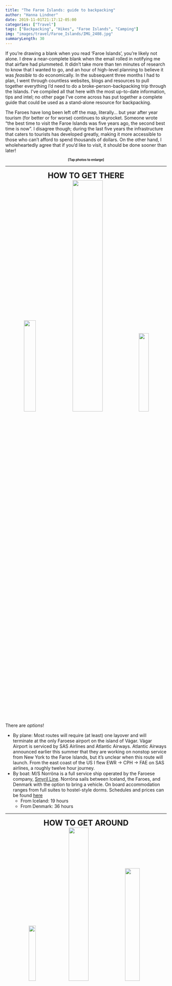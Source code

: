 ```yaml
---
title: "The Faroe Islands: guide to backpacking"
author: "Hanna Lindner"
date: 2019-11-01T21:17:12-05:00 
categories: ["Travel"]
tags: ["Backpacking", "Hikes", "Faroe Islands", "Camping"]
img: "images/travel/Faroe_Islands/IMG_2408.jpg"
summaryLength: 30
---
```


If you're drawing a blank when you read 'Faroe Islands', you're likely not alone. I drew a near-complete blank when the email rolled in notifying me that airfare had plummeted. It didn't take more than ten minutes of research to know that I wanted to go, and an hour of high-level planning to believe it was *feasible* to do economically. In the subsequent three months I had to plan, I went through countless websites, blogs and resources to pull together everything I'd need to do a broke-person-backpacking trip through the Islands. I've compiled all that here with the most up-to-date information, tips and intel; no other page I've come across has put together a complete guide that could be used as a stand-alone resource for backpacking.  

The Faroes have long been left off the map, literally... but year after year tourism (for better or for worse) continues to skyrocket. Someone wrote "the best time to visit the Faroe Islands was five years ago, the second best time is now". I disagree though; during the last five years the infrastructure that caters to tourists has developed greatly, making it more accessible to those who can't afford to spend thousands of dollars. On the other hand, I wholeheartedly agree that if you'd like to visit, it should be done sooner than later!

<center>
<font size="1">
**[Tap photos to enlarge]**
</font>
</center>
--- 

<center>
<font size="5">
**HOW TO GET THERE**
</font>
</center>
<center>
[![](/images/travel/Faroe_Islands/IMG_2198.JPG){ width=27% }](https://www.hannalindner.com/travel/Faroe_Islands/IMG_2198.jpg)
[![](/images/travel/Faroe_Islands/IMG_0134.JPG){ width=43% }](https://www.hannalindner.com/travel/Faroe_Islands/IMG_0134.jpg)
[![](/images/travel/Faroe_Islands/IMG_5270.JPG){ width=25% }](https://www.hannalindner.com/travel/Faroe_Islands/IMG_5270.jpg)  
</center>

There are *options*!  

- By plane: Most routes will require (at least) one layover and will terminate at the only Faroese airport on the island of Vágar. Vágar Airport is serviced by SAS Airlines and Atlantic Airways. Atlantic Airways announced earlier this summer that they are working on nonstop service from New York to the Faroe Islands, but it's unclear when this route will launch. From the east coast of the US I flew EWR -> CPH -> FAE on SAS airlines, a roughly twelve hour journey.  
- By boat: M/S Norröna is a full service ship operated by the Faroese company, [Smyril Line](https://www.symrilline.com). Norröna sails between Iceland, the Faroes, and Denmark with the option to bring a vehicle. On board accommodation ranges from full suites to hostel-style dorms. Schedules and prices can be found [here](https://www.symrilline.com/prices)  
    - From Iceland: 19 hours  
    - From Denmark: 36 hours  

---

<center>
<font size="5">
**HOW TO GET AROUND**
</font>
</center>
<center>
[![](/images/travel/Faroe_Islands/IMG_3010 2.JPG){ width=21% }](https://www.hannalindner.com/travel/Faroe_Islands/IMG_3010 2.jpg)
[![](/images/travel/Faroe_Islands/IMG_3845 2.JPG){ width=35% }](https://www.hannalindner.com/travel/Faroe_Islands/IMG_3845 2.jpg)
[![](/images/travel/Faroe_Islands/IMG_5755a.jpg){ width=30% }](https://www.hannalindner.com/travel/Faroe_Islands/IMG_5755a.jpg)
</center>

  &emsp; By and large, the most convenient way to get around is to rent a vehicle. Nearly all the rental companies are located either at the Airport or in the capital of Tórshavn, 45 minutes from the airport. A list of rental agencies can be found [here](https://www.visitfaroeislands.com/plan-your-stay/transport/car-rental/). Prices vary greatly based on location, high vs. low season, manual vs. automatic transmission, and car type but one should budget _at least_ $50 USD per day, less fees.  
  &emsp; Driving in the Faroes has its quirks. There are two sub-sea toll tunnels connecting the more populated islands (toll 100 DKK, ~\$15 USD). These tolls are only collected in one direction of travel and can be paid at the end of the tunnel at the Effo gas station within three days. In addition, there are numerous mountain tunnels throughout the country. The older ones require some caution as they are only wide enough for traffic to flow in one direction, so use the shoulder if available, otherwise pull into turnouts if you don't have the right of way. Most importantly, watch out for sheep!! You are required to call the police if sheep meets car. Check out the full [driving guide](https://www.visitfaroeislands.com/plan-your-stay/transport/getting-around/). As much as it is convenient, it is also expensive (AF)... 
  <center>
    [![](/images/travel/Faroe_Islands/IMG_3486.JPG){ width=26% }](https://www.hannalindner.com/travel/Faroe_Islands/IMG_3486.jpg)
    [![](/images/travel/Faroe_Islands/IMG_8397.JPG){ width=42% }](https://www.hannalindner.com/travel/Faroe_Islands/IMG_8397.jpg)
  </center>
  &emsp; Alternatively, one can make use of the available public transit: bus, ferry and helicopter. This was my tactic, and I read a lot of criticisms beforehand regarding going this route; the argument being that it leaves you limited. I couldn't disagree more! There wasn't a single destination I wanted to visit that I couldn't reach using the transit system. (There were minimal times where I had to use bus + hitchhike). It does however, require a degree of planning and flexibility.  
  &emsp; [Strandfaraskip Landsins](https://www.ssl.fo/en/) operates the bus and ferry system. First, consider how much you plan to use the bus and ferry systems because there are fare options: individual fare, 4-day unlimited, and 7-day unlimited. The unlimited options run 500 DKK (~\$74 USD) and 700 DKK (~\$103 USD) respectively. This may seem expensive but remember this includes passenger-only ferry fare  (except to Mykines). Travel cards can be purchased at the airport information booth or on any of the buses that stop at the Tórshavn bus terminal. Individual fares are route/distance based, and theoretically can be [calculated online](https://www.ssl.fo/en/tickets-and-prices/prices/) except the app seems broken...  
  &emsp; A transit map can be found [here](https://www.ssl.fo/en/customer-service/travel-map/), and the timetables [here](https://www.ssl.fo/en/timetable/ferry/7-tvoroyri-torshavn/). Regarding bus stops, they are easily located as most have a small bus shelter, or a yellow bus sign at the very least. It can be a little confusing in Tórshavn because the bus stops are numerous thanks to the (free) Tórshavn bus service. For an SSL bus, you can always get on and off at the [Tórshavn bus termial](https://www.google.com/maps/place/Bus+terminal/@62.0080025,-6.7672003,17z/data=!3m1!4b1!4m5!3m4!1s0x48bc2e0195976161:0x9a06ce04c59992ef!8m2!3d62.008!4d-6.7650116), though you can also request to get off elsewhere in Tórshavn. If you're planning with the time tables and notice that a ferry arrives in a village the same time a bus leaves that village, know they do this *on purpose* and they will wait for folks coming off the ferry. Info on the Tórshavn city bus [here](https://drive.google.com/file/d/1pumIUyjY0GOrQLUOOeEwSChLWdqgL-6C/view). Additionally there is a free [city bus](https://www.klaksvik.fo/download/file/c6bcfac26519b9335648332378f48a8302fc9f41.pdf) in the next largest city, Klaksvik.  
  &emsp; Using the ferry system is relatively straightforward: locate the ferry terminal, walk on, pay (on the outbound journey only) and make yourself comfortable. If you are bringing your vehicle, the only difference is you will want to show up a bit earlier to join the car queue to drive your vehicle on board. Depending on the route, the size of the ferries and their vehicle capacity differ greatly. The longest ferry ride is a two hour journey from Tórshavn to the southern most island of Suðuroy. This ferry has 7 decks and a full cafeteria. On the other end of the spectrum is the ferry to Mykines, which necessitates comment.  
  <center>
    [![](/images/travel/Faroe_Islands/IMG_1074.JPG){ width=47% }](https://www.hannalindner.com/travel/Faroe_Islands/IMG_1074.jpg)
  </center>
  &emsp; Mykines is one of the most popular stops in the Faroes thanks to its spectacular colonies of seabirds and puffins. It is also one of the hardest locations to access, as it's only reached by ferry or helicopter. Couple that with the fact that weather conditions often do not favor the ferry, and it can turn into a sore spot for those not willing/able to be flexible. Most important is to book **early**, and plan to try to go early in your trip case of a cancellation. The ferry Jósup holds 70 passengers only; occasionally they will offer additional trips during high season if enough people sign up. Tickets are separate from SSL travel cards and can be booked from the [Mykines website](http://www.mykines.fo/#/home). Note that if a trip is canceled due to weather you will be notified in advance and refunded. When I visited Mykines, I booked the helicopter outbound, and a return ferry all in the same day. However I was fully aware (and prepared) for the fact that if the evening ferry was canceled, I would then need to camp overnight in a village with a population of 17... i.e. there are few options there for supplies and accommodation.  
  <center>
  [![](/images/travel/Faroe_Islands/IMG_5400 2.JPG){ width=36% }](https://www.hannalindner.com/travel/Faroe_Islands/IMG_5400 2.jpg)
  [![](/images/travel/Faroe_Islands/IMG_0046 4.JPG){ width=28% }](https://www.hannalindner.com/travel/Faroe_Islands/IMG_0046 4.JPG)
  [![](/images/travel/Faroe_Islands/IMG_0050 3.JPG){ width=32% }](https://www.hannalindner.com/travel/Faroe_Islands/IMG_0050 3.JPG)
  </center>
  &emsp; Thanks to heavy government subsidies, it's possible to travel by helicopter while in the Faroes without needing to take out a small loan. Atlantic Airways runs the service, and depending on the route, you can [book](https://tyrla.atlantic.fo/) up to 7 or 2 days in advance. The helicopter runs on Mondays, Wednesdays and Fridays (sometimes Saturdays too) on a set timetable. You can only book trips in one direction, as it is really meant for the locals to be able to get around efficiently. You should arrive half an hour prior to departure to get checked in. I flew two trips: from [Tórshavn](https://www.google.com/maps/place/Heliport+Bodanes/@62.0190489,-6.7636944,1095m/data=!3m1!1e3!4m5!3m4!1s0x0:0x6171c4fb9132c869!8m2!3d62.0215483!4d-6.7574662) to [Mykines](https://www.google.com/maps/place/EKMS-+Mykines+Heliport/@62.1021344,-7.6472649,173m/data=!3m2!1e3!4b1!4m5!3m4!1s0x48be9300854447bb:0x42f590d91980803c!8m2!3d62.1021328!4d-7.6458798), and Tórshavn to Vágar (departs from the airport). The booking confirmation doesn't give detailed location information for departure, other than the city/village so if booking from somewhere other than those mentioned, I suggest checking a day or two prior with one of the many visitor centers. Both of my heli trips ran a cool ~$30 USD.  
  <center>
  [![](/images/travel/Faroe_Islands/thumbnail_IMG_2546.jpg){ width=40% }](https://www.hannalindner.com/travel/Faroe_Islands/thumbnail_IMG_2546.jpg)
  </center>
  &emsp; The last option for getting around is to hitchhike. There aren't a ton of places around the world where I'd rely on hitchhiking as a sole means of transit but the Faroes are special! This is  easiest in the smaller villages versus in Tórshavn and Klaksvik. There were a small handful of times when the bus didn't go quite where I needed to start a hike, or I didn't want to wait around for the bus so I'd opt for hitchhiking. The longest I waited was maybe ten minutes, and it was a great way to authentically see the Faroes; with the knowledge of a local! Some villages are *so* small that traffic is really limited - keep this is mind if you're on a schedule.
  
---

<center>
<font size="5">
**HOW + WHERE TO CAMP**
</font>
</center>
<center>
  [![](/images/travel/Faroe_Islands/IMG_3346.JPG){ width=70% }](https://www.hannalindner.com/travel/Faroe_Islands/IMG_3346.jpg)
</center>

  &emsp; Before getting into the specifics of the campsites, it is worth touching on gear. It is inevitable that at least one night will have absolutely wretched weather, so you really should prepare for the worst. That means making sure your (very waterproof) tent is sturdy enough to not buckle under the wind, perhaps replacing tent stakes with something built for poor conditions, and making sure guylines are up each night. Information on where to buy camping fuel can be found [here](https://www.visitfaroeislands.com/plan-your-stay/accommodation/camping/). (There seems to be two brands of fuel sold; UGAS [pictured here](https://www.hannalindner.com/travel/Faroe_Islands/IMG_3089.jpg), is what fits an MSR Pocket Rocket, and probably most standard camp stoves).  
  &emsp; Because much of the land in the Faroes is privately owned, there is no option to wild camp and you must make do with the 22 designated locations scattered throughout the islands. Most of the info can be found through the [camping website](https://camping.fo/locations), but this isn't always up to date and certain sites lack details especially when it comes to booking and payments. The camps located in small villages typically work in conjunction with a hostel, guest house, or visitor center to deal with payment. Price varies based on facilities offered at the site but range from 90 DKK to 200 DKK (~\$14 - ~\$30 USD). The following are sites I stayed at along with my experience and tips.  
  <center>
  [![](/images/travel/Faroe_Islands/IMG_2341.JPG){ width=40% }](https://www.hannalindner.com/travel/Faroe_Islands/IMG_2341.jpg)
  [![](/images/travel/Faroe_Islands/IMG_2354.JPG){ width=23% }](https://www.hannalindner.com/travel/Faroe_Islands/IMG_2354.jpg)
  [![](/images/travel/Faroe_Islands/IMG_2356.JPG){ width=30% }](https://www.hannalindner.com/travel/Faroe_Islands/IMG_2356.jpg)  
  </center>
  - [**Streymoy - Tórshavn:**](https://camping.fo/locations/location/80/torshavn) Definitely the least scenic/relaxing but the most convenient, as Tórshavn serves as a central location for supplies and transit. One should absolutely [book in advance](https://www.booking.com/hotel/fo/torshavn-camping.html?aid=304142&label=gen173nr-1DCAEoggI46AdIM1gEaEyIAQGYAQa4ARfIAQzYAQPoAQGIAgGoAgO4AovTp-YFwAIB&sid=55cc51fd71f1e9a766879e5fbcffb409&all_sr_blocks=471982403_147384822_2_0_0&checkin=2019-08-21&checkout=2019-08-22&dest_id=-2752670&dest_type=city&group_adults=1&group_children=0&hapos=1&highlighted_blocks=471982403_147384822_2_0_0&hpos=1&lang=en-us&no_rooms=1&req_adults=1&req_children=0&room1=A&sb_price_type=total&soz=1&sr_order=popularity&srepoch=1556736558&srpvid=4c4f8457a9210044&type=total&ucfs=1&lang_click=top;cdl=da;lang_changed=1) if possible during high season. By the end of August when I visited, it wasn't necessary to do so. Simply show up and pay inside the hostel (95 DKK, ~$14 USD). Camping here shares facilities with the hostel including kitchen, common space, showers, toilets, laundry, and wifi. The camping space itself is small, and is adjacent to a main road, so bring ear plugs!
    <center>
  [![](/images/travel/Faroe_Islands/IMG_2587.JPG){ width=32% }](https://www.hannalindner.com/travel/Faroe_Islands/IMG_2587.jpg)
  [![](/images/travel/Faroe_Islands/IMG_3437.JPG){ width=40% }](https://www.hannalindner.com/travel/Faroe_Islands/IMG_3437.jpg)
  [![](/images/travel/Faroe_Islands/IMG_2568.JPG){ width=23% }](https://www.hannalindner.com/travel/Faroe_Islands/IMG_2568.jpg)  
  </center>
  - [**Vágar - Giljanes:**](https://camping.fo/locations/location/82/giljanes) Located in between the villages of Miðvágur and Sandavágur, the Giljanes campsite is probably the next most popular after Tórshavn, and also merits [booking in advance](http://www.giljanes.fo/hostel/index.php/booking) if possible during high season. The set up is very similar to that of Tórshavn, except there is no front desk. Rather, there's a woman that hangs around the premise to accept payment. (Try to bring cash here if only staying one night - there is a minimum card payment and it is more than a single night's stay). It is possible to walk to this site from either of the neighboring villages.  
    <center>
  [![](/images/travel/Faroe_Islands/IMG_3081.JPG){ width=43% }](https://www.hannalindner.com/travel/Faroe_Islands/IMG_3081.jpg)
    [![](/images/travel/Faroe_Islands/IMG_0066.JPG){ width=51% }](https://www.hannalindner.com/travel/Faroe_Islands/IMG_0066.JPG)
  </center>
  - [**Kalsoy - Mikladalur:**](https://camping.fo/locations/location/72/mikladalur) This is one of those sites that's hard to get info on ahead of time, so most people tend to just show up. In theory, one pays for their stay at [Visit Norðoy](http://www.visitnordoy.fo) in Klaksvik on the way in. The tent area is large, quiet, and has a great view of the village and fjords. The facilities are basic: toilet and shower unless you rent the camping house which has a kitchen. The Seal Woman Statue is a short walk from the campsite, along with a large bus shelter that has seating, outlets, and a vending machine. This was one of my favorite sites!  
    <center>
  [![](/images/travel/Faroe_Islands/IMG_3222.JPG){ width=27% }](https://www.hannalindner.com/travel/Faroe_Islands/IMG_3222.jpg)
  [![](/images/travel/Faroe_Islands/IMG_3215.JPG){ width=51% }](https://www.hannalindner.com/travel/Faroe_Islands/IMG_3215.jpg)
  </center>
  - [**Eysturoy - Gjógv:**](https://camping.fo/locations/location/77/gjogv) I had a real love-hate relationship with this site. On one hand, I adored the village. On the other hand, the camping space you get for the price is outrageous. Payment is handled through [Gjáargarður Guesthouse](https://www.campingbygjogv.com/#) and while there is space for both caravans and tents (tent space is majorly cramped), everyone is charged the 200 DKK (\$30 USD) for a caravan. If you're trying to be slick and camp without paying, fine - possible, but you'll lack a key to access the toilets, showers, laundry and wifi password. Pro tip: buddy up with someone, split the cost and share the key for the facilities.
    <center>
  [![](/images/travel/Faroe_Islands/IMG_0691.JPG){ width=31% }](https://www.hannalindner.com/travel/Faroe_Islands/IMG_0691.jpg)
  [![](/images/travel/Faroe_Islands/IMG_4062.JPG){ width=27% }](https://www.hannalindner.com/travel/Faroe_Islands/IMG_3336.MOV)
  [![](/images/travel/Faroe_Islands/IMG_4777.JPG){ width=28% }](https://www.hannalindner.com/travel/Faroe_Islands/IMG_4777.jpg)
  </center>
  - [**Nólsoy - Nólsoy**](https://camping.fo/locations/location/79/nolsoy): Unless you do some digging, tent camping is not advertised for Nólsoy, but rest assured! There is a campsite, it is large (relatively speaking), picturesque, peaceful, and *free*. Definitely another favorite of mine. I had the entire site to myself, probably due in part to the poor advertising. As in any case, there's a trade off: Nólsoy is free because there are no facilities, other than the public toilets a few minutes walk into the village. Otherwise, you are suggested to use the sea if you need a shower (they've got the cutest little beach) and there is a grocery store in the village along with a few cafes and restaurants - just be mindful of the limited hours of operation. Major pro tip: go to the visitor center and ask to use the sauna (45 DKK?)... and don't you dare forget to jump in the sea.  
  
  &emsp; While I didn't get to stay here, I heard the [Æðuvík](https://camping.fo/locations/location/73/aeduvik) campsite is one of the more peaceful and picturesque options. Plus, they've got a hot tub you can rent. Additionally I didn't stay in [Eiði](https://camping.fo/locations/location/74/eidi) but another traveler I met did, and she said it was like something out of a horror movie in terms of facilities. Finally, I ran into so many people who overlooked the details of the [Klaksvik campsite](https://camping.fo/locations/location/139/klaksvik)... IT NO LONGER EXISTS. YOU CANNOT CAMP IN KLAKSVIK (for now)! A listing of all the campsites on Eysturoy with contact info for booking can be found [here](https://www.visiteysturoy.fo/en/accommodation/camping-og-tents/).

---

<center>
<font size="5">
**WHAT TO HIKE**
</font>
</center>

My itinerary packed as many hikes in as possible, anticipating that Mother Nature would have other things in store for me half the time. I think I experienced a great deal of luck, as only one of my attempts was truly thwarted by weather. I generally went for the classics, detailed below. These can all be found in great detail in the [Visit Faroe Islands hiking guide](https://visitfaroeislands.com/content/uploads/2016/07/vfi_hiking_uk_hqcompressed.pdf), except for the Kallur Lighthouse hike and Niðan á Barm.

  <center>
  [![](/images/travel/Faroe_Islands/IMG_2409.jpg){ width=41% }](https://www.hannalindner.com/travel/Faroe_Islands/IMG_2409.jpg)
  [![](/images/travel/Faroe_Islands/IMG_2401.jpg){ width=33% }](https://www.hannalindner.com/travel/Faroe_Islands/IMG_2401.jpg)
  [![](/images/travel/Faroe_Islands/IMG_0057.JPG){ width=18% }](https://www.hannalindner.com/travel/Faroe_Islands/IMG_0057.jpg)
  </center>
- **Vágar - Sørvágsvatn (5km/3mi RT):** I don't know if it was because this was my first hike of the trip, but my brain could not compute the beauty and essence of this place. Easily the most popular hike in the country, it's got the price tag to boot. Reach the [trailhead](https://www.google.com/maps/place/Mi%C3%B0v%C3%A1gurt+to+B%C3%B8sdalafossur+Trail+Head/@62.0449181,-7.206733,15z/data=!4m13!1m7!3m6!1s0x48be84a2a8c3bb37:0xac5a8a304b331a6b!2zU8O4cnbDoWdzdmF0bg!3b1!8m2!3d62.0484905!4d-7.235695!3m4!1s0x48be83d1e240376f:0xba9dcd19b4503184!8m2!3d62.0420245!4d-7.1994594) by traveling to the village of Miðvágur (bus route 300), and paying the 200 DKK (~$30 USD) hiking fee at the kiosk (only manned after 8am). Payment also includes a hot beverage and toilet access. It's certainly a hefty fee, but worth it in my opinion. However it would have been nice to see that money being used by the landowner to make more trail improvements - it was nearly impossible to get through the steep mud at the end.  

  <center>
  [![](/images/travel/Faroe_Islands/IMG_0163.jpg){ width=43% }](https://www.hannalindner.com/travel/Faroe_Islands/IMG_0163.jpg)
  [![](/images/travel/Faroe_Islands/IMG_0165.jpg){ width=43% }](https://www.hannalindner.com/travel/Faroe_Islands/IMG_0165.jpg)
  </center>
- **Vágar - Múlafossur/Gásadalur (7km/4.5mi RT):** After finishing the hike to Sørvágsvatn I caught a hitchhike to Bøur to make the hike to Gásadalur (even though, one can drive there now). The closest one can get by bus is to Sørvágur on the 300. The route consists of crossing over a steep mountain and into the valley, and is rated as difficult. Travel in one direction is about 2.5 hours so it's important to consider the forecast before setting out. The [trailhead](https://www.google.com/maps/place/62%C2%B005'53.8%22N+7%C2%B024'11.1%22W/@62.0913166,-7.4018486,13z/data=!4m6!3m5!1s0x48be9a9ce89b5d65:0xffbdc0713c8491e9!7e2!8m2!3d62.09827!4d-7.4030685) is located just before the tunnel to the left. Exhausted from hiking with my pack all day, I caught a hitchhike out of Gásadalur which only took a few minutes.
  <center>
  [![](/images/travel/Faroe_Islands/IMG_0148.jpg){ width=51% }](https://www.hannalindner.com/travel/Faroe_Islands/IMG_0148.jpg)
  [![](/images/travel/Faroe_Islands/IMG_0012.jpg){ width=43% }](https://www.hannalindner.com/travel/Faroe_Islands/IMG_0012.jpg)
  [![](/images/travel/Faroe_Islands/IMG_0121.jpg){ width=28% }](https://www.hannalindner.com/travel/Faroe_Islands/IMG_0121.jpg)
  [![](/images/travel/Faroe_Islands/IMG_4238.jpg){ width=24% }](https://www.hannalindner.com/travel/Faroe_Islands/IMG_2751.MOV)
  </center>
- **Mykines - Mykineshólmur (7km/4.5mi RT):** If you're lucky enough to get to Mykines, this hike to see the puffins and seabird colonies is surely on your agenda. This is another hike with a fee (100 DKK ~$15 USD) and can be paid [online](http://www.mykines.fo/#/home). Walk towards the west end of the village to locate the trail. The initial ascent is a bit steep but the hike as a whole is moderate. Definitely a great one to take slow and appreciate the raw beauty of Mykines and the swarms of birds. It's imperative to stay on trail here as it's surrounded by nesting puffins - whose population is sadly dwindling.  

  <center>
  [![](/images/travel/Faroe_Islands/IMG_0082 4.jpg){ width=31% }](https://www.hannalindner.com/travel/Faroe_Islands/IMG_0100.MP4)
  [![](/images/travel/Faroe_Islands/IMG_0065.jpg){ width=31% }](https://www.hannalindner.com/travel/Faroe_Islands/IMG_0065.jpg)
  [![](/images/travel/Faroe_Islands/IMG_0146.JPG){ width=31% }](https://www.hannalindner.com/travel/Faroe_Islands/IMG_0146.JPG)
  </center>
- **Suðuroy - Hvannhagi (6km/4mi loop):** This was the one hike I didn't originally plan, but weather pushed me to the much shorter Hvannhagi hike instead of the Suðuroy north to south hike. After disembarking the ferry, jump on the bus to Tvøroyri and walk west down Ovari Vegur (road) until it turns to trail. In not atrocious weather I imagine it's generally a moderate hike, but a shit storm of rain, fog and wind made it rather difficult. I was fortunate enough to run into a guided group that let me walk with them, otherwise I probably wouldn't have made the entire journey. After the steep descent just before Hvannhagi, one can either return the same way or continue the loop which eventually meets up with the inbound trail. Note that continuing the loop requires some scrambling and the trail isn't well marked. 

  <center>
  [![](/images/travel/Faroe_Islands/IMG_0214.jpg){ width=32% }](https://www.hannalindner.com/travel/Faroe_Islands/IMG_0214.jpg)
  [![](/images/travel/Faroe_Islands/IMG_1867.jpg){ width=42% }](https://www.hannalindner.com/travel/Faroe_Islands/IMG_1867.jpg)
  [![](/images/travel/Faroe_Islands/IMG_0101.JPG){ width=47% }](https://www.hannalindner.com/travel/Faroe_Islands/IMG_0101.JPG)
  </center>
- **Kalsoy - Kallur Lighthouse (5km/3mi RT):** It's not the most convenient to get to the tiny northern islands, but the hike to Kallur Lighthouse is one of several attractions that make it worth the journey. From Tórshavn, take bus 400 to Klaksvik, then ferry 56 to Syðradalur and finally bus 506 to Trøllanes. The trail starts at the west end of the tiny village. After the initial ascent, it's a fairly easy hike to the lighthouse. The tricky part is trying to identify the 'right' trail after passing the large cairns. Whether you end up on the real trail, or a sheep trail (as I did), it doesn't matter much as you'll likely be going in the right direction either way. There are some short offshoot trails to explore once you reach the lighthouse - the views from here are pretty spectacular! From here I recommend jumping back on the 506 and stopping in, or spending the night, in the nearby village, Mikladalur.

  <center>
  [![](/images/travel/Faroe_Islands/IMG_0139 3.JPG){ width=32% }](https://www.hannalindner.com/travel/Faroe_Islands/IMG_0139 3.JPG)
  [![](/images/travel/Faroe_Islands/IMG_0125 3.jpg){ width=32% }](https://www.hannalindner.com/travel/Faroe_Islands/IMG_0125 3.jpg)
  [![](/images/travel/Faroe_Islands/IMG_0107 3.jpg){ width=32% }](https://www.hannalindner.com/travel/Faroe_Islands/IMG_0107 3.jpg)
  </center>
- **Eysturoy - Niðan á Barm (3km/2mi RT):** This isn't a widely documented hike, but it was still a lovely consolation prize after timing, weather and exhaustion kept me from reaching Slættaratindur once I made it to Gjógv. You'll find the trailhead boasting a money collection box at the northwest side of the village. The landowner asks for 50 DKK (~$7 USD), which I found quite fair for the amount of work that has been put into the trail. (It's rather steep, much of it has wood or carved steps). It gets extremely windy midway through and most people seemed to turn around, but carrying on is well worth it for the serene cliffs at the end. One can choose to return down the same way, or make it into a loop hike.

  <center>
  [![](/images/travel/Faroe_Islands/IMG_0060 3.jpg){ width=27% }](https://www.hannalindner.com/travel/Faroe_Islands/IMG_0060 3.jpg)
  [![](/images/travel/Faroe_Islands/IMG_0025 2.jpg){ width=52% }](https://www.hannalindner.com/travel/Faroe_Islands/IMG_0025 2.jpg)  
  
  [![](/images/travel/Faroe_Islands/IMG_0106 2.JPG){ width=48% }](https://www.hannalindner.com/travel/Faroe_Islands/IMG_0106 2.JPG)
  [![](/images/travel/Faroe_Islands/IMG_0058 2.JPG){ width=30% }](https://www.hannalindner.com/travel/Faroe_Islands/IMG_0058 2.JPG)
  </center>
- **Nólsoy - Borðan (13km/8mi RT):** I feel like Nólsoy is woefully under appreciated due to its lack of massive sea cliffs. For a longer leisure hike, head to Nólsoy and make the hike to Borðan, which covers the length of the southern half of the island. The trail starts to left of the farm house at the end of Korndalsgøta road. This journey is all about slowing down and taking it all in, from the tall grasses to the squish of the mud under your feet. It's true... most of the terrain is exceptionally squishy and wet. Borðan is uninhabited now, but the old lighthouse is still happy to greet you when you arrive. 

---

<center>
<font size="5">
**GEAR LIST**
</font>
</center>

Essentials:  

- <strike>Rain jacket:</strike> A **DAMN GOOD** rain jacket: [Black Diamond Liquid Point jacket](https://www.backcountry.com/black-diamond-liquid-point-shell-jacket-womens?iv_=__iv_p_1_g_20964213139_c_306550114483_w_aud-318683175055:dsa-130400094739_n_g_d_c_v__l__t__r_1t1_x__y__f__o__z__i__j__s__e__h_9007284_ii__vi__&CMP_ID=PD_GOc001BR&utm_source=Google&utm_medium=PSBR&k_clickid=_k_CjwKCAjwibzsBRAMEiwA1pHZrnqpblJ9UXQ6GfVt5cqnT21_9xOfgPdN0Y49emizosCLpLqpdGQ9hRoCsmcQAvD_BwE_k_&rmatt=tsid:1042759|cid:305226139|agid:20964213139|tid:aud-318683175055:dsa-130400094739|crid:306550114483|nw:g|rnd:3421414261038777903|dvc:c|adp:1t1|mt:b|loc:9007284&gclid=CjwKCAjwibzsBRAMEiwA1pHZrnqpblJ9UXQ6GfVt5cqnT21_9xOfgPdN0Y49emizosCLpLqpdGQ9hRoCsmcQAvD_BwE) (I'm now a firm believer in Goretex)
- Sturdy AF tent: [Marmot Tungsten 1P 3S tent](https://www.backcountry.com/marmot-tungsten-1p-tent-1-person-3-season)
- Pack: [Black Diamond Onyx 57 liter pack](https://www.amazon.com/Black-Diamond-Onyx-Camping-Backpack/dp/B00DB1C1OS)  
- Waterproof pack cover: [Osprey pack cover (large)](https://www.amazon.com/Osprey-UltraLight-Raincover-Shadow-Large/dp/B00M45HWIM/ref=sr_1_1?keywords=osprey%2Bpack%2Bcover&qid=1569685393&s=sporting-goods&sr=1-1&th=1&psc=1) (This was a last minute purchase and damn, am I glad I did).
- Sleeping bag: [Big Agnes Lulu 15 synthetic integrated sleeping bag](https://www.rei.com/rei-garage/product/152267/big-agnes-lulu-15-sleeping-bag-womens)
- Sleeping pad: [Klymit insulated inflatable + camp pillow](https://www.costco.com/Klymit-Insulated-Static-V-Sleeping-Pad-with-X-Pillow.product.100320380.html) (okay... nobody *needs* a camp pillow)  
- Camp Stove: [MSR Pocket Rocket 2](https://www.backcountry.com/msr-pocketrocket-2-mini-stove-kit?CMP_SKU=CAS00CD&MER=0406&skid=CAS00CD-ONECOL-S8L&mr:trackingCode=604CAEAA-611E-E811-8102-005056944E17&mr:referralID=NA&mr:device=c&mr:adType=plaonline&iv_=__iv_p_1_g_39323529961_c_154691826213_w_aud-603159017437:pla-727236381327_n_g_d_c_v__l__t__r_1o4_x_pla_y_7811_f_online_o_CAS00CD-ONECOL-S8L_z_US_i_en_j_727236381327_s__e__h_9007284_ii__vi__&CMP_ID=PLA_GOc001&utm_source=Google&utm_medium=PLA&k_clickid=_k_CjwKCAjwibzsBRAMEiwA1pHZrhIsog4jLU7vPdK0vg5zoB8DRCMA4n400fx6U7rq5WQzKxQ9geNtthoCeOcQAvD_BwE_k_&gclid=CjwKCAjwibzsBRAMEiwA1pHZrhIsog4jLU7vPdK0vg5zoB8DRCMA4n400fx6U7rq5WQzKxQ9geNtthoCeOcQAvD_BwE) + UGAS fuel
- Warm base layer: [Columbia omni-heat](https://www.columbia.com/technology-omniheatreflective/#prefn1=productClass&prefv1=Baselayer) leggings and long sleeve shirt  
- Water repellent pants: [Columbia omni-shield pants](https://www.columbia.com/technology-omnishield/?icpa=tech&icid=subhero&icsa=f18&prid=rainandstain&crid=Omni-Shield#prefn1=activity&prefn2=productClass&prefv1=Hiking&prefv2=Pants) (special shoutout to the [Saturday trail pant](https://www.columbia.com/womens-saturday-trail-stretch-pant-1579861.html?dwvar_1579861_variationColor=265))
- Waterproof boots: [Columbia Newton Ridge boot](https://www.columbia.com/womens-newton-ridge-plus-waterproof-hiking-boot-BL3783.html?dwvar_BL3783_variationColor=231#start=1) 
- Warm hat: I used a wool headband which was good for summer. Half the time it was just useful to keep my hair from blowing all over the place!  
- Camp towel: any small quick drying towel will do
- Wool socks: [REI midweight wool socks](https://www.rei.com/product/118960/rei-co-op-midweight-merino-wool-hiking-34-crew-socks-womens)

Worth considering:  

- Headlamp: [Petzl Tikka](https://www.backcountry.com/petzl-tikka-headlamp-ptz006k?skid=PTZ006K-BL-ONESIZ&ti=U2VhcmNoIFJlc3VsdHM6cGV0emwgaGVhZGxhbXBzOjE6MzpwZXR6bCBoZWFkbGFtcHM=)   
- Dry bags for clothes and electronics: [Columbia PFG dry bags](https://www.columbia.com/low-drag-ii-drybag-set-1868331.html) (move this up to essential if you haven't got a pack cover)  
- Hydration bladder: [Camelbak 3L reservoir](https://www.backcountry.com/camelbak-crux-water-reservoir?s=a)  
- Camp/shower shoes: [Chacos ZX/2 sport sandals](https://www.rei.com/rei-garage/search?q=chacos&origin=web&pagesize=32&ir=q%3Achacos&sort=relevance&outlet=true)
- Power bank: [10000 mAh solar charger](https://www.amazon.com/gp/product/B07DW5LK2Z/ref=ppx_yo_dt_b_asin_title_o05_s00?ie=UTF8&psc=1) (Ironic, I know...)
- Waterproof gloves: [Sealskinz](https://www.rei.com/product/105954/sealskinz-dragon-eye-waterproof-gloves) (only found these useful for setting up camp in the rain)
- Sock liners: [Injinji wool liners](https://www.rei.com/product/112776/injinji-nuwool-liner-crew-socks) (I was really skeptical and reluctant to pay $12 for sock liners but my feet were still healing from blisters on a prior trip so it seemed like a good choice... It ended up being a *stellar* choice, these things are a godsend!)

Wish I had brought:  

- Hiking poles: Would have been nice for descending wet, muddy mountains whilst wearing my pack

---

<center>
<font size="5">
**MISCELLANEOUS RESOURCES**
</font>
</center>

- [Country map](https://www.hannalindner.com/travel/Faroe_Islands/FaroesMap.pdf) with transit routes + marked camping spots
- [Map of bus routes](https://www.ssl.fo/en/customer-service/travel-map)  
- [2019 tourist guide](https://visitfaroeislands.com/content/uploads/2019/03/tg2019_uk_lowres_spread.pdf)  
- [Village maps](http://visitnordoy.fo/frontpage/plan-your-stay/villages-maps/) for the northern islands  
- [High resolution village map](https://www.visitfaroeislands.com/content/uploads/2018/01/faroeislandsmapwithcityandvillagenameson2.png)  
- Visit Faroes [camping guide](https://issuu.com/visitfaroeislands/docs/camping_in_the_faroe_islands-issuu)

---

<center>
  [![](/images/travel/Faroe_Islands/IMG_0162.jpg){ width=60% }](https://www.hannalindner.com/travel/Faroe_Islands/IMG_0162.jpg)
</center>
<center>
**I want to acknowledge the past, present, and future generations of the Native Faroese people that originally settled in 9 A.D. It is their willingness to share their land, culture and kindness that make trips like this possible. Ultimately it is the people and their spirit that we remember and carry on to the next destination. Takk fyri!**
</center>
---